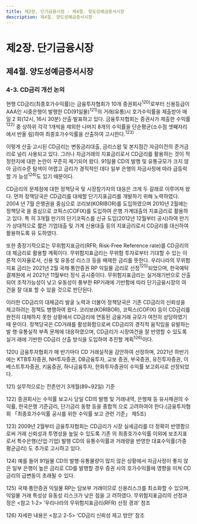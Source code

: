 ```yaml
---
title: 제2장. 단기금융시장 - 제4절. 양도성예금증서시장
description: 제4절. 양도성예금증서시장
---
```


# 제2장. 단기금융시장

## 제4절. 양도성예금증서시장

### 4-3. CD금리 개선 논의

현행 CD금리(최종호가수익률)는 금융투자협회가 10개 증권회사$^{120)}$로부터 신용등급이
AAA인 시중은행이 발행한 CD(91일물)$^{121)}$의 거래(유통)시 호가수익률을 제출받아 매일 2
회(12시, 16시 30분) 산출·발표하고 있다. 금융투자협회는 증권사가 제출한 수익률$^{122)}$ 중
상하위 각각 1개씩을 제외한 나머지 8개의 수익률을 단순평균(소수점 셋째자리에서 반올
림)하여 최종호가수익률을 산출하여 고시한다.$^{123)}$

이렇게 산출·고시된 CD금리는 변동금리대출, 금리스왑 및 본지점간 자금이전의 준거금
리로 널리 사용되고 있다. 그러나 자금거래의 지표금리로서 CD금리를 활용하는 것이 적
정한지에 대한 논란이 꾸준히 제기되어 왔다. 91일물 CD의 발행 및 유통규모가 크지 않아
금리수준 탐색이 어렵고 금리가 경직적인 데다 일부 은행의 자금사정에 따라 급등락할 가
능성$^{124)}$도 있기 때문이다.

<GCenterImg src ="/fm/2-19.png" caption="그림2-19. CD금리 추이"/>

CD금리의 문제점에 대한 정책당국 및 시장참가자의 대응은 크게 두 갈래로 이루어져 왔
다. 먼저 정책당국은 CD금리를 대체할 단기지표금리를 개발하기 위해 노력하였다. 2004
년 7월 은행권을 중심으로 코리보(KORIBOR)를 도입하였으며 2010년 2월에는 정책당국
을 중심으로 코픽스(COFIX)를 도입하여 은행 가계대출의 지표금리로 활용하고 있다. 특
히 3개월 만기의 단기코픽스를 신규 도입(2012년 12월부터 공시)하여 만기가 상대적으로
짧은 기업대출 및 가계 신용대출 등의 지표금리로서 CD금리를 대신하여 활용하도록 유
도하였다.

또한 중장기적으로는 무위험지표금리(RFR; Risk-Free Reference rate)를 CD금리의 대
체금리로 활용할 계획이다. 무위험지표금리는 무위험 투자로부터 기대할 수 있는 이론적
이자율로서, 신용 및 유동성 리스크 등을 배제한 금리를 뜻한다. 우리나라의 무위험지표
금리는 2021년 2월 국채·통안증권 RP 익일물 금리로 선정$^{125)}$되었으며, 한국예탁결제원에
서 2021년 11월부터 정식 공시중이다. 무위험지표금리는 실거래기반으로 산출되어 조작가능성이 낮고 유동성이 풍부한 RP거래에 기반함에 따라 단기금융시장의 여건을 잘 대표
할 수 있을 것으로 판단된다.

이러한 CD금리의 대체금리 발굴 노력과 더불어 정책당국은 기존 CD금리의 신뢰성을
제고하려는 정책도 병행하여 왔다. 코리보(KORIBOR), 코픽스(COFIX) 등이 CD금리를
완전히 대체하지 못한 상황에서 CD금리에 연동된 금융거래 규모가 여전히 상당하였기 때
문이다. 정책당국은 CD거래를 활성화함으로써 CD금리의 경직적 움직임을 유발하는 발
행·유통실적 부족 문제에 대응하였으며, CD금리가 시장여건을 잘 반영할 수 있도록 실거
래에 기반한 CD금리 산출 방식을 도입하여 추진할 계획$^{126)}$이다.

<GComment>
120\) 금융투자협회가 매 반기마다 CD 거래실적을 감안하여 선정하며, 2021년 하반기에는 KTB투자증권, NH투자증권, DB금융투자, 교보
증권, 부국증권, 유진투자증권, 이베스트투자증권, 키움증권, 하나금융투자, 한화투자증권이 수익률 보고회사로 선정되었다.

121\) 실무적으로는 잔존만기 3개월(89~92일) 기준

122\) 증권회사는 수익률 보고시 당일 CD의 발행 및 거래내역, 은행채 등 유사채권의 수익률, 한국은행 기준금리, 단기금리 동향 등을 종합적
으로 고려하여야 한다.(금융투자협회 「최종호가수익률 공시를 위한 수익률 보고 관련 기준」 제5조)

123\) 2009년 2월부터 금융투자협회는 CD금리가 시장 실세금리를 더 정확히 반영함으로써 거래 신뢰성과 투명성을 높일 수 있도록 기존
의 최종호가수익률 이외에 보조지표로서 특수은행(산업·기업) 발행 CD의 유통수익률과 거래량을 반영한 대표수익률(가중평균금리)
도 추가로 고시하고 있다.

124\) 예를 들어 91일물 CD의 발행·유통물량이 많지 않은 상황에서 자금사정이 좋지 않은 일부 은행이 높은 금리로 CD를 발행할 경우 증권
사의 호가수익률에 영향을 미쳐 CD금리의 급변동이 초래될 수 있다.

125\) 국채·통안증권 익일물 RP는 담보부 거래이므로 신용리스크를 최소화할 수 있으며, 익일물 거래 특성상 유동성 리스크가 낮은 점을 고
려하였다. 무위험지표금리의 선정과정은 \<참고 1-2\> ‘우리나라의 무위험지표금리(RFR) 선정 경과’ 참조

126\) 자세한 내용은 \<참고 2-5\> ‘CD금리 신뢰성 제고 방안’ 참조
</GComment>

